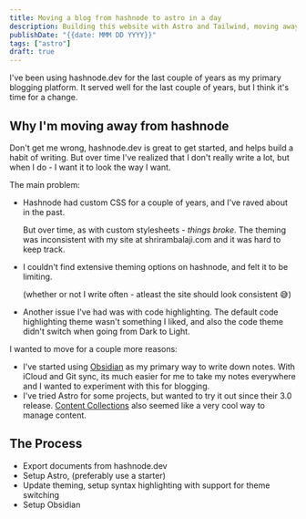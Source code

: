 ```yaml
---
title: Moving a blog from hashnode to astro in a day
description: Building this website with Astro and Tailwind, moving away from hashnode and setting up Obsidian Git Sync for publishing blogs from anywhere.
publishDate: "{{date: MMM DD YYYY}}"
tags: ["astro"]
draft: true
---
```



I've been using hashnode.dev for the last couple of years as my primary blogging platform. It served well for the last couple of years, but I think it's time for a change.

## Why I'm moving away from hashnode

Don't get me wrong, hashnode.dev is great to get started, and helps build a habit of writing. But over time I've realized that I don't really write a lot, but when I do - I want it to look the way I want.

The main problem:
- Hashnode had custom CSS for a couple of years, and I've raved about in the past. 
  
  <Tweet id="https://x.com/shrirambalaji/status/1341662028843241474?s=20" />
  
  But over time, as with custom stylesheets - _things broke_. The theming was inconsistent with my site at shrirambalaji.com and it was hard to keep track.
- I couldn't find extensive theming options on hashnode, and felt it to be limiting. 
  
  (whether or not I write often - atleast the site should look consistent 😅)

- Another issue I've had was with code highlighting. The default code highlighting theme wasn't something I liked, and also the code theme didn't switch when going from Dark to Light.

I wanted to move for a couple more reasons:
- I've started using [Obsidian](https://obsidian.md) as my primary way to write down notes. With iCloud and Git sync, its much easier for me to take my notes everywhere and I wanted to experiment with this for blogging. 
- I've tried Astro for some projects, but wanted to try it out since their 3.0 release. [Content Collections](https://docs.astro.build/en/guides/content-collections/) also seemed like a very cool way to manage content.

## The Process

- Export documents from hashnode.dev
- Setup Astro, (preferably use a starter)
- Update theming, setup syntax highlighting with support for theme switching
- Setup Obsidian